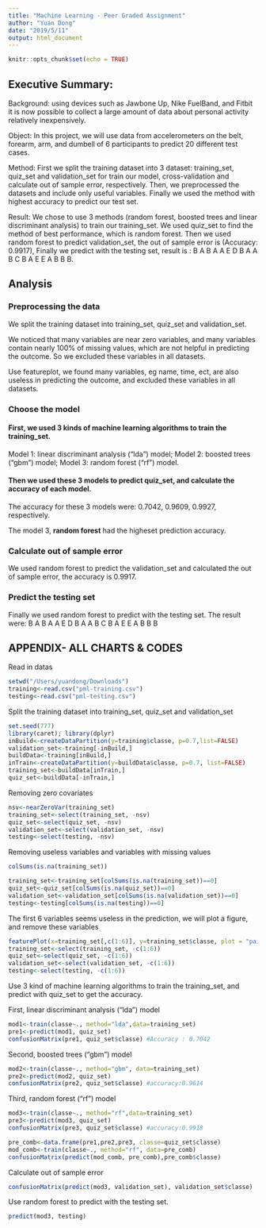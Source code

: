 ```yaml
---
title: "Machine Learning - Peer Graded Assignment"
author: "Yuan Dong"
date: "2019/5/11"
output: html_document
---
```


```r
knitr::opts_chunk$set(echo = TRUE)
```
## Executive Summary:
Background: using devices such as Jawbone Up, Nike FuelBand, and Fitbit it is now possible to collect a large amount of data about personal activity relatively inexpensively. 

Object: In this project, we will use data from accelerometers on the belt, forearm, arm, and dumbell of 6 participants to predict 20 different test cases.

Method: First we split the training dataset into 3 dataset: training_set, quiz_set and validation_set for train our model, cross-validation and calculate out of sample error, respectively. Then, we preprocessed the datasets and include only useful variables. Finally we used the method with highest accuracy to predict our test set.

Result: We chose to use 3 methods (random forest, boosted trees and linear discriminant analysis) to train our training_set. We used quiz_set to find the method of best performance, which is random forest. Then we used random forest to predict validation_set, the out of sample error is (Accuracy: 0.9917), Finally we predict with the testing set, result is : B A B A A E D B A A B C B A E E A B B B.


## Analysis
### Preprocessing the data
We split the training dataset into training_set, quiz_set and validation_set. 

We noticed that many variables are near zero variables, and many variables contain nearly 100% of missing values, which are not helpful in predicting the outcome. So we excluded these variables in all datasets.

Use featureplot, we found many variables, eg name, time, ect, are also useless in predicting the outcome, and excluded these variables in all datasets.

### Choose the model

#### First, we used 3 kinds of machine learning algorithms to train the training_set.
Model 1: linear discriminant analysis ("lda") model;
Model 2: boosted trees ("gbm") model;
Model 3: random forest ("rf") model.

#### Then we used these 3 models to predict quiz_set, and calculate the accuracy of each model.
The accuracy for these 3 models were: 0.7042, 0.9609, 0.9927, respectively.

The model 3, **random forest** had the higheset prediction accuracy.

### Calculate out of sample error
We used random forest to predict the validation_set and calculated the out of sample error, the accuracy is 0.9917.

### Predict the testing set
Finally we used random forest to predict with the testing set.
The result were: B A B A A E D B A A B C B A E E A B B B


## APPENDIX- ALL CHARTS & CODES
Read in datas
```r
setwd("/Users/yuandong/Downloads")
training<-read.csv("pml-training.csv")
testing<-read.csv("pml-testing.csv")
```

Split the training dataset into training_set, quiz_set and validation_set

```r
set.seed(777)
library(caret); library(dplyr)
inBuild<-createDataPartition(y=training$classe, p=0.7,list=FALSE)
validation_set<-training[-inBuild,]
buildData<-training[inBuild,]
inTrain<-createDataPartition(y=buildData$classe, p=0.7, list=FALSE)
training_set<-buildData[inTrain,]
quiz_set<-buildData[-inTrain,]
```

Removing zero covariates
```r
nsv<-nearZeroVar(training_set)
training_set<-select(training_set, -nsv)
quiz_set<-select(quiz_set, -nsv)
validation_set<-select(validation_set, -nsv)
testing<-select(testing, -nsv)
```

Removing useless variables and variables with missing values 
```r
colSums(is.na(training_set))
```

```r
training_set<-training_set[colSums(is.na(training_set))==0]
quiz_set<-quiz_set[colSums(is.na(quiz_set))==0]
validation_set<-validation_set[colSums(is.na(validation_set))==0]
testing<-testing[colSums(is.na(testing))==0]
```

The first 6 variables seems useless in the prediction, we will plot a figure, and remove these variables
```r
featurePlot(x=training_set[,c(1:6)], y=training_set$classe, plot = "pairs")
training_set<-select(training_set, -c(1:6))
quiz_set<-select(quiz_set, -c(1:6))
validation_set<-select(validation_set, -c(1:6))
testing<-select(testing, -c(1:6))
```


Use 3 kind of machine learning algorithms to train the training_set, and predict with quiz_set to get the accuracy.

First, linear discriminant analysis ("lda") model

```r
mod1<-train(classe~., method="lda",data=training_set)
pre1<-predict(mod1, quiz_set)
confusionMatrix(pre1, quiz_set$classe) #Accuracy : 0.7042  
```

Second, boosted trees ("gbm") model
```r
mod2<-train(classe~., method="gbm", data=training_set)
pre2<-predict(mod2, quiz_set)
confusionMatrix(pre2, quiz_set$classe) #accuracy:0.9614
```

Third, random forest ("rf") model
```r
mod3<-train(classe~., method="rf",data=training_set)
pre3<-predict(mod3, quiz_set)
confusionMatrix(pre3, quiz_set$classe) #accuracy:0.9918
```


```r
pre_comb<-data.frame(pre1,pre2,pre3, classe=quiz_set$classe)
mod_comb<-train(classe~., method="rf", data=pre_comb)
confusionMatrix(predict(mod_comb, pre_comb),pre_comb$classe)
```

Calculate out of sample error

```r
confusionMatrix(predict(mod3, validation_set), validation_set$classe)
```

Use random forest to predict with the testing set.
```r
predict(mod3, testing)
```

